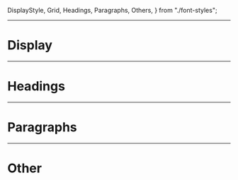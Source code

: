 
  DisplayStyle,
  Grid,
  Headings,
  Paragraphs,
  Others,
} from "./font-styles";

<Meta title="Typography" />

<Fonts />

---

# Display

<DisplayStyle />

---

# Headings

<Headings />

---

# Paragraphs

<Paragraphs />

---

# Other

<Others />
